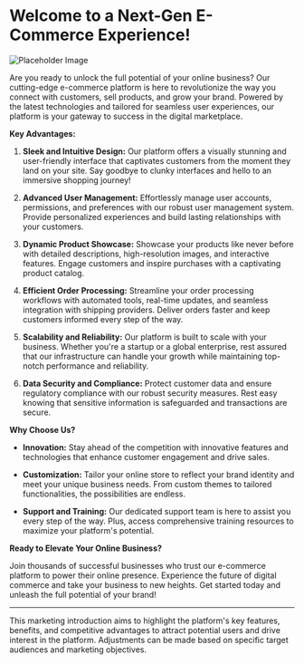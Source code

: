 
<Meta title="Introduction" />

# Welcome to a Next-Gen E-Commerce Experience!

![Placeholder Image](https://raw.githubusercontent.com/vivekkv178/cdn/main/ecomm-order/Thumbnail.png)

Are you ready to unlock the full potential of your online business? Our cutting-edge e-commerce platform is here to revolutionize the way you connect with customers, sell products, and grow your brand. Powered by the latest technologies and tailored for seamless user experiences, our platform is your gateway to success in the digital marketplace.

**Key Advantages:**

1. **Sleek and Intuitive Design:** Our platform offers a visually stunning and user-friendly interface that captivates customers from the moment they land on your site. Say goodbye to clunky interfaces and hello to an immersive shopping journey!

2. **Advanced User Management:** Effortlessly manage user accounts, permissions, and preferences with our robust user management system. Provide personalized experiences and build lasting relationships with your customers.

3. **Dynamic Product Showcase:** Showcase your products like never before with detailed descriptions, high-resolution images, and interactive features. Engage customers and inspire purchases with a captivating product catalog.

4. **Efficient Order Processing:** Streamline your order processing workflows with automated tools, real-time updates, and seamless integration with shipping providers. Deliver orders faster and keep customers informed every step of the way.

5. **Scalability and Reliability:** Our platform is built to scale with your business. Whether you're a startup or a global enterprise, rest assured that our infrastructure can handle your growth while maintaining top-notch performance and reliability.

6. **Data Security and Compliance:** Protect customer data and ensure regulatory compliance with our robust security measures. Rest easy knowing that sensitive information is safeguarded and transactions are secure.

**Why Choose Us?**

- **Innovation:** Stay ahead of the competition with innovative features and technologies that enhance customer engagement and drive sales.
- **Customization:** Tailor your online store to reflect your brand identity and meet your unique business needs. From custom themes to tailored functionalities, the possibilities are endless.

- **Support and Training:** Our dedicated support team is here to assist you every step of the way. Plus, access comprehensive training resources to maximize your platform's potential.

**Ready to Elevate Your Online Business?**

Join thousands of successful businesses who trust our e-commerce platform to power their online presence. Experience the future of digital commerce and take your business to new heights. Get started today and unleash the full potential of your brand!

---

This marketing introduction aims to highlight the platform's key features, benefits, and competitive advantages to attract potential users and drive interest in the platform. Adjustments can be made based on specific target audiences and marketing objectives.
